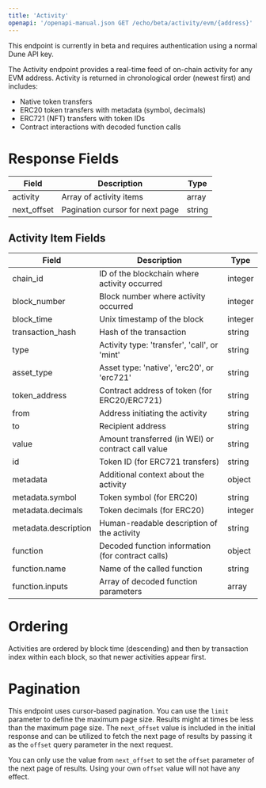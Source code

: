 ```yaml
---
title: 'Activity'
openapi: '/openapi-manual.json GET /echo/beta/activity/evm/{address}'
---
```


<Note>
This endpoint is currently in beta and requires authentication using a normal Dune API key.
</Note>

The Activity endpoint provides a real-time feed of on-chain activity for any EVM address. Activity is returned in chronological order (newest first) and includes:
- Native token transfers
- ERC20 token transfers with metadata (symbol, decimals)
- ERC721 (NFT) transfers with token IDs
- Contract interactions with decoded function calls

# Response Fields

| Field | Description | Type |
|--------|-------------|------|
| activity | Array of activity items | array |
| next_offset | Pagination cursor for next page | string |

## Activity Item Fields

| Field | Description | Type |
|--------|-------------|------|
| chain_id | ID of the blockchain where activity occurred | integer |
| block_number | Block number where activity occurred | integer |
| block_time | Unix timestamp of the block | integer |
| transaction_hash | Hash of the transaction | string |
| type | Activity type: 'transfer', 'call', or 'mint' | string |
| asset_type | Asset type: 'native', 'erc20', or 'erc721' | string |
| token_address | Contract address of token (for ERC20/ERC721) | string |
| from | Address initiating the activity | string |
| to | Recipient address | string |
| value | Amount transferred (in WEI) or contract call value | string |
| id | Token ID (for ERC721 transfers) | string |
| metadata | Additional context about the activity | object |
| metadata.symbol | Token symbol (for ERC20) | string |
| metadata.decimals | Token decimals (for ERC20) | integer |
| metadata.description | Human-readable description of the activity | string |
| function | Decoded function information (for contract calls) | object |
| function.name | Name of the called function | string |
| function.inputs | Array of decoded function parameters | array |

# Ordering

Activities are ordered by block time (descending) and then by transaction index within each block, so that newer activities appear first.

# Pagination

This endpoint uses cursor-based pagination. You can use the `limit` parameter to define the maximum page size.
Results might at times be less than the maximum page size.
The `next_offset` value is included in the initial response and can be utilized to fetch the next page of results by passing it as the `offset` query parameter in the next request.

<Warning>You can only use the value from `next_offset` to set the `offset` parameter of the next page of results. Using your own `offset` value will not have any effect.</Warning>
